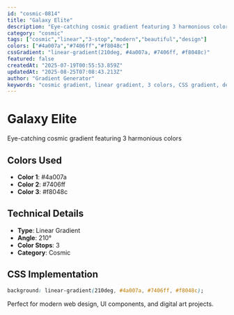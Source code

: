 ```yaml
---
id: "cosmic-0814"
title: "Galaxy Elite"
description: "Eye-catching cosmic gradient featuring 3 harmonious colors"
category: "cosmic"
tags: ["cosmic","linear","3-stop","modern","beautiful","design"]
colors: ["#4a007a","#7406ff","#f8048c"]
cssGradient: "linear-gradient(210deg, #4a007a, #7406ff, #f8048c)"
featured: false
createdAt: "2025-07-19T00:55:53.859Z"
updatedAt: "2025-08-25T07:08:43.213Z"
author: "Gradient Generator"
keywords: "cosmic gradient, linear gradient, 3 colors, CSS gradient, design, #4a007a, #7406ff, #f8048c"
---
```


# Galaxy Elite

Eye-catching cosmic gradient featuring 3 harmonious colors

## Colors Used
- **Color 1**: #4a007a
- **Color 2**: #7406ff
- **Color 3**: #f8048c

## Technical Details
- **Type**: Linear Gradient
- **Angle**: 210°
- **Color Stops**: 3
- **Category**: Cosmic

## CSS Implementation
```css
background: linear-gradient(210deg, #4a007a, #7406ff, #f8048c);
```

Perfect for modern web design, UI components, and digital art projects.
